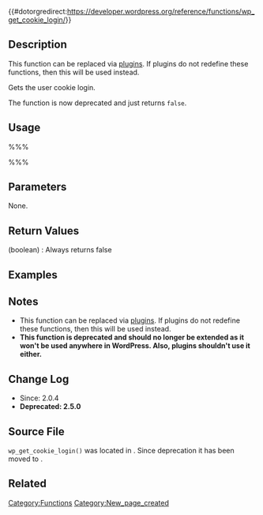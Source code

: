 {{#dotorgredirect:https://developer.wordpress.org/reference/functions/wp_get_cookie_login/}}

{{Deprecated|version=2.5}}

== Description ==
This function can be replaced via [[Glossary#plugins|plugins]]. If plugins do not redefine these functions, then this will be used instead.

Gets the user cookie login.

The function is now deprecated and just returns <tt>false</tt>.

== Usage ==
%%%<?php wp_get_cookie_login() ?>%%%

== Parameters ==
None.

== Return Values ==
; (boolean) : Always returns false

== Examples ==
<!-- Need creative examples. Feel free to link to external examples. -->

== Notes ==
* This function can be replaced via [[Glossary#plugins|plugins]]. If plugins do not redefine these functions, then this will be used instead.
* <strong>This function is deprecated and should no longer be extended as it won't be used anywhere in WordPress. Also, plugins shouldn't use it either.</strong>

== Change Log ==
* Since: 2.0.4
* <strong>Deprecated: 2.5.0</strong>

== Source File ==

<tt>wp_get_cookie_login()</tt> was located in {{Trac|wp-includes/pluggable.php}}. Since deprecation it has been moved to {{Trac|wp-includes/pluggable-deprecated.php}}.

== Related ==
<!--
    To Do:
    Need to find related functions.
    Need to create groups of functions and create templates to add them to a page quickly.
    Some functions may be related to many groups of functions.
-->

{{Tag Footer}}

[[Category:Functions]]
[[Category:New_page_created]]